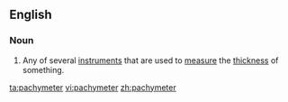 ==English==

===Noun===
{{wikipedia}}
{{en-noun}}

# Any of several [[instrument]]s that are used to [[measure]] the [[thickness]] of something.

[[ta:pachymeter]]
[[vi:pachymeter]]
[[zh:pachymeter]]